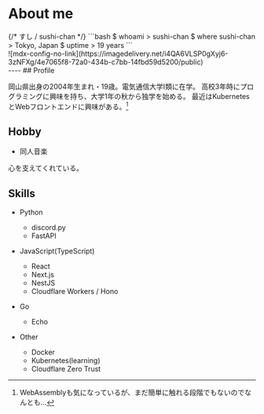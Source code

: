 
# About me

<div className="grid grid-cols-4">
<div className="col-span-4 md:col-span-3 md:px-4">
{/* <span className="text-xl">
すし / sushi-chan
</span> */}
```bash
$ whoami
> sushi-chan
$ where sushi-chan
> Tokyo, Japan
$ uptime
> 19 years
```
</div>

<div className="hidden md:block">
![mdx-config-no-link](https://imagedelivery.net/i4QA6VLSP0gXyj6-3zNFXg/4e7065f8-72a0-434b-c7bb-14fbd59d5200/public)
</div>
</div>

<div className="flex flex-wrap flex-row gap-x-8 gap-y-4 justify-center">
<a href="https://github.com/sushi-chaaaan" target="_blank"><FaGithub title="Link to my GitHub" role="img" size="2rem" /></a>
<a href="https://twitter.com/sushi_chan_sub" target="_blank"><FaTwitter title="Link to my Twitter" role="img" size="2rem" /></a>
<a href="https://lit.link/sushichaaaan" target="_blank"><FaLink size="2rem" title="Link to my lit.link" role="img" /></a>
<a href="https://misskey.io/@sushi_chan" target="_blank"><SiMisskey size="2rem" title="Link to my misskey.io account" role="img" /></a>
<a href="mailto:mail@sushichan.live" target="_blank"><FiMail size="2rem" title="Mail to me" role="img" /></a>
</div>
----
## Profile

岡山県出身の2004年生まれ・19歳。電気通信大学Ⅰ類に在学。
高校3年時にプログラミングに興味を持ち、大学1年の秋から独学を始める。
最近はKubernetesとWebフロントエンドに興味がある。[^1]

[^1]: WebAssemblyも気になっているが、まだ簡単に触れる段階でもないのでなんとも...


## Hobby
- 同人音楽

心を支えてくれている。
<ArticleCard href="/blog/post/music" sourceDirectory="posts" fileName="music" />


## Skills

- Python
  - discord.py
  - FastAPI

- JavaScript(TypeScript)
  - React
  - Next.js
  - NestJS
  - Cloudflare Workers / Hono

- Go
  - Echo

- Other
  - Docker
  - Kubernetes(learning)
  - Cloudflare Zero Trust
